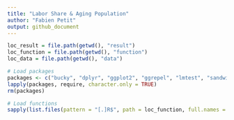 ```yaml
---
title: "Labor Share & Aging Population"
author: "Fabien Petit"
output: github_document
---
```




```r

loc_result = file.path(getwd(), "result")
loc_function = file.path(getwd(), "function")
loc_data = file.path(getwd(), "data")

```

```r

# Load packages
packages <- c("bucky", "dplyr", "ggplot2", "ggrepel", "lmtest", "sandwich", "zoo", "RColorBrewer", "reshape2")
lapply(packages, require, character.only = TRUE)
rm(packages)

# Load functions
sapply(list.files(pattern = "[.]R$", path = loc_function, full.names = TRUE), source)

```

